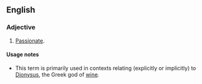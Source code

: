 ==English==
{{rfv}}
===Adjective===
{{en-adj}}

# [[passionate|Passionate]].

====Usage notes====
* This term is primarily used in contexts relating (explicitly or implicitly) to [[w:Dionysus|Dionysus]], the Greek god of [[wine]].
